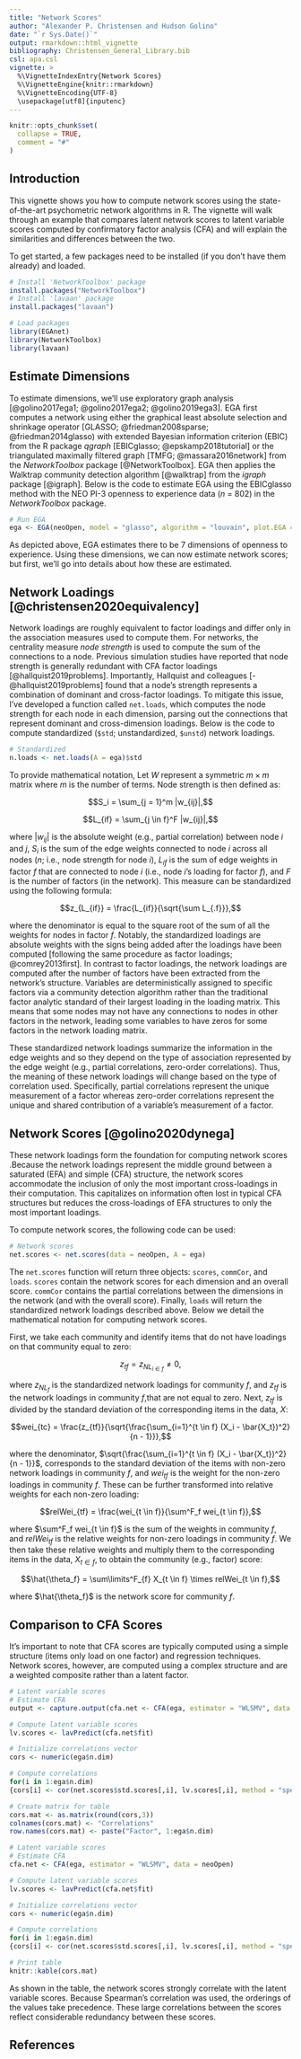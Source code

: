 ---
title: "Network Scores"
author: "Alexander P. Christensen and Hudson Golino"
date: "`r Sys.Date()`"
output: rmarkdown::html_vignette
bibliography: Christensen_General_Library.bib
csl: apa.csl
vignette: >
  %\VignetteIndexEntry{Network Scores}
  %\VignetteEngine{knitr::rmarkdown}
  %\VignetteEncoding{UTF-8}
  \usepackage[utf8]{inputenc}
---
```{r, include = FALSE}
knitr::opts_chunk$set(
  collapse = TRUE,
  comment = "#"
)
```

## Introduction

This vignette shows you how to compute network scores using the state-of-the-art psychometric network algorithms in R. The vignette will walk through an example that compares latent network scores to latent variable scores computed by confirmatory factor analysis (CFA) and will explain the similarities and differences between the two.

To get started, a few packages need to be installed (if you don't have them already) and loaded.

```{r install, echo = TRUE, eval = FALSE, message = FALSE, warning = FALSE}
# Install 'NetworkToolbox' package
install.packages("NetworkToolbox")
# Install 'lavaan' package
install.packages("lavaan")
```
```{r load, echo = TRUE, message = FALSE, warning = FALSE}
# Load packages
library(EGAnet)
library(NetworkToolbox)
library(lavaan)
```

## Estimate Dimensions

To estimate dimensions, we'll use exploratory graph analysis [@golino2017ega1; @golino2017ega2; @golino2019ega3]. EGA first computes a network using either the graphical least absolute selection and shrinkage operator [GLASSO; @friedman2008sparse; @friedman2014glasso) with extended Bayesian information criterion (EBIC) from the R package *qgraph* [EBICglasso; @epskamp2018tutorial] or the triangulated maximally filtered graph [TMFG; @massara2016network] from the *NetworkToolbox* package [@NetworkToolbox]. EGA then applies the Walktrap community detection algorithm [@walktrap] from the *igraph* package [@igraph]. Below is the code to estimate EGA using the EBICglasso method with the NEO PI-3 openness to experience data (*n* = 802) in the *NetworkToolbox* package.

```{r Fig1, echo = TRUE, message = FALSE, warning = FALSE}
# Run EGA
ega <- EGA(neoOpen, model = "glasso", algorithm = "louvain", plot.EGA = FALSE)
```

As depicted above, EGA estimates there to be 7 dimensions of openness to experience. Using these dimensions, we can now estimate network scores; but first, we'll go into details about how these are estimated.

## Network Loadings [@christensen2020equivalency]

Network loadings are roughly equivalent to factor loadings and differ only in the association measures used to compute them. For networks, the centrality measure *node strength* is used to compute the sum of the connections to a node. Previous simulation studies have reported that node strength is generally redundant with CFA factor loadings [@hallquist2019problems]. Importantly, Hallquist and colleagues [-@hallquist2019problems] found that a node's strength represents a combination of dominant and cross-factor loadings. To mitigate this issue, I've developed a function called `net.loads`, which computes the node strength for each node in each dimension, parsing out the connections that represent dominant and cross-dimension loadings. Below is the code to compute standardized (`$std`; unstandardized, `$unstd`) network loadings.

```{r loadings, echo = TRUE, message = FALSE, warning = FALSE}
# Standardized
n.loads <- net.loads(A = ega)$std
```

To provide mathematical notation, Let $W$ represent a symmetric $m \times m$ matrix where $m$ is the number of terms. Node strength is then defined as:

$$S_i = \sum_{j = 1}^m |w_{ij}|,$$

$$L_{if} = \sum_{j \in f}^F |w_{ij}|,$$

where $|w_{ij}|$ is the absolute weight (e.g., partial correlation) between node $i$ and $j$, $S_i$ is the sum of the edge weights connected to node $i$ across all nodes ($n$; i.e., node strength for node $i$), $L_{if}$ is the sum of edge weights in factor $f$ that are connected to node $i$ (i.e., node $i$'s loading for factor $f$), and $F$ is the number of factors (in the network). This measure can be standardized using the following formula:

$$z_{L_{if}} = \frac{L_{if}}{\sqrt{\sum L_{.f}}},$$

where the denominator is equal to the square root of the sum of all the weights for nodes in factor $f$. Notably, the standardized loadings are absolute weights with the signs being added after the loadings have been computed [following the same procedure as factor loadings; @comrey2013first]. In contrast to factor loadings, the network loadings are computed after the number of factors have been extracted from the network's structure. Variables are deterministically assigned to specific factors via a community detection algorithm rather than the traditional factor analytic standard of their largest loading in the loading matrix. This means that some nodes may not have any connections to nodes in other factors in the network, leading some variables to have zeros for some factors in the network loading matrix.

These standardized network loadings summarize the information in the edge weights and so they depend on the type of association represented by the edge weight (e.g., partial correlations, zero-order correlations). Thus, the meaning of these network loadings will change based on the type of correlation used. Specifically, partial correlations represent the unique measurement of a factor whereas zero-order correlations represent the unique and shared contribution of a variable's measurement of a factor.

## Network Scores [@golino2020dynega]
These network loadings form the foundation for computing network scores .Because the network loadings represent the middle ground between a saturated (EFA) and simple (CFA) structure, the network scores accommodate the inclusion of only the most important cross-loadings in their computation. This capitalizes on information often lost in typical CFA structures but reduces the cross-loadings of EFA structures to only the most important loadings. 

To compute network scores, the following code can be used:

```{r scores, echo = TRUE, message = FALSE, warning = FALSE}
# Network scores
net.scores <- net.scores(data = neoOpen, A = ega)
```

The `net.scores` function will return three objects: `scores`, `commCor`, and `loads`. `scores` contain the network scores for each dimension and an overall score. `commCor` contains the partial correlations between the dimensions in the network (and with the overall score). Finally, `loads` will return the standardized network loadings described above. Below we detail the mathematical notation for computing network scores.

First, we take each community and identify items that do not have loadings on that community equal to zero:

$$z_{tf} = z_{NL_{i \in f}} \neq 0,$$

where $z_{NL_{f}}$ is the standardized network loadings for community $f$, and $z_{tf}$ is the network loadings in community $f$,that are not equal to zero. Next, $z_{tf}$ is divided by the standard deviation of the corresponding items in the data, $X$:

$$wei_{tc} = \frac{z_{tf}}{\sqrt{\frac{\sum_{i=1}^{t \in f} (X_i - \bar{X_t})^2}{n - 1}}},$$

where the denominator, $\sqrt{\frac{\sum_{i=1}^{t \in f} (X_i - \bar{X_t})^2}{n - 1}}$, corresponds to the standard deviation of the items with non-zero network loadings in community $f$, and $wei_{tf}$ is the weight for the non-zero loadings in community $f$. These can be further transformed into relative weights for each non-zero loading:

$$relWei_{tf} = \frac{wei_{t \in f}}{\sum^F_f wei_{t \in f}},$$

where $\sum^F_f wei_{t \in f}$ is the sum of the weights in community $f$, and $relWei_{tf}$ is the relative weights for non-zero loadings in community $f$. We then take these relative weights and multiply them to the corresponding items in the data, $X_{t \in f}$, to obtain the community (e.g., factor) score:

$$\hat{\theta_f} = \sum\limits^F_{f} X_{t \in f} \times relWei_{t \in f},$$

where $\hat{\theta_f}$ is the network score for community $f$. 

## Comparison to CFA Scores

It's important to note that CFA scores are typically computed using a simple structure (items only load on one factor) and regression techniques. Network scores, however, are computed using a complex structure and are a weighted composite rather than a latent factor.

```{r latent scores setup, echo = FALSE, eval = TRUE, message = FALSE, warning = FALSE}
# Latent variable scores
# Estimate CFA
output <- capture.output(cfa.net <- CFA(ega, estimator = "WLSMV", data = neoOpen, plot.CFA = FALSE))

# Compute latent variable scores
lv.scores <- lavPredict(cfa.net$fit)

# Initialize correlations vector
cors <- numeric(ega$n.dim)

# Compute correlations
for(i in 1:ega$n.dim)
{cors[i] <- cor(net.scores$std.scores[,i], lv.scores[,i], method = "spearman")}

# Create matrix for table
cors.mat <- as.matrix(round(cors,3))
colnames(cors.mat) <- "Correlations"
row.names(cors.mat) <- paste("Factor", 1:ega$n.dim)
```

```{r latent scores present, echo = TRUE, eval = FALSE, message = FALSE, warning = FALSE}
# Latent variable scores
# Estimate CFA
cfa.net <- CFA(ega, estimator = "WLSMV", data = neoOpen)

# Compute latent variable scores
lv.scores <- lavPredict(cfa.net$fit)

# Initialize correlations vector
cors <- numeric(ega$n.dim)

# Compute correlations
for(i in 1:ega$n.dim)
{cors[i] <- cor(net.scores$std.scores[,i], lv.scores[,i], method = "spearman")}
```
```{r latent scores table, echo = FALSE, eval = TRUE, message = FALSE, warning = FALSE}
# Print table
knitr::kable(cors.mat)
```

As shown in the table, the network scores strongly correlate with the latent variable scores. Because Spearman's correlation was used, the orderings of the values take precedence. These large correlations between the scores reflect considerable redundancy between these scores.

\newpage

## References
\begingroup
\setlength{\parindent}{-0.5in}
\setlength{\leftskip}{0.5in}

<div id = "refs"></div>
\endgroup